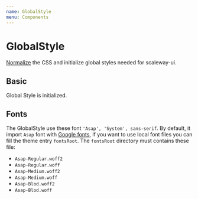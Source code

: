 ```yaml
---
name: GlobalStyle
menu: Components
---
```



# GlobalStyle

[Normalize](https://smooth-ui.smooth-code.com/docs-basics-normalize) the CSS and initialize global styles needed for scaleway-ui.

## Basic

<Playground>
  <GlobalStyle />
  Global Style is initialized.
</Playground>

## Fonts

The GlobalStyle use these font `'Asap', 'System', sans-serif`. By default, it import `Asap` font with [Google fonts](https://fonts.googleapis.com/css?family=Asap:400,500,700&display=swap), if you want to use local font files you can fill the theme entry `fontsRoot`.
The `fontsRoot` directory must contains these file:

- `Asap-Regular.woff2`
- `Asap-Regular.woff`
- `Asap-Medium.woff2`
- `Asap-Medium.woff`
- `Asap-Blod.woff2`
- `Asap-Blod.woff`
